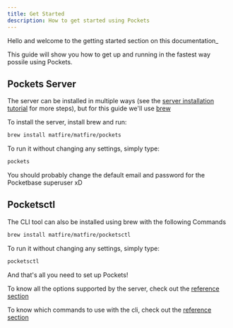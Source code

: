 ```yaml
---
title: Get Started
description: How to get started using Pockets
---
```




Hello and welcome to the getting started section on this documentation_

This guide will show you how to get up and running in the fastest way possile using Pockets.


## Pockets Server

The server can be installed in multiple ways (see the [server installation tutorial](/tutorials/server-install) for more steps), but for this guide we'll use [brew](https://brew.sh)

To install the server, install brew and run:
```sh
brew install matfire/matfire/pockets
```
To run it without changing any settings, simply type:
```sh
pockets
```

<Aside type="danger">
    You should probably change the default email and password for the Pocketbase superuser xD
</Aside>

## Pocketsctl

The CLI tool can also be installed using brew with the following Commands

```sh
brew install matfire/matfire/pocketsctl
```

To run it without changing any settings, simply type:

```sh
pocketsctl
```

And that's all you need to set up Pockets!

To know all the options supported by the server, check out the [reference section](/references/server)

To know which commands to use with the cli, check out the [reference section](/references/cli)